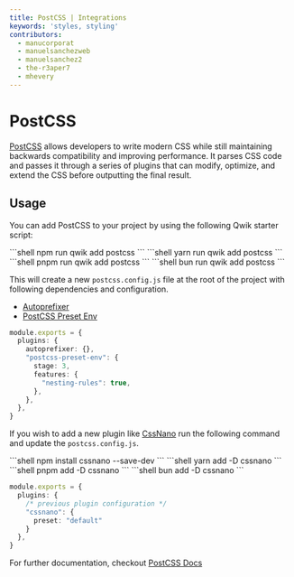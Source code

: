 ```yaml
---
title: PostCSS | Integrations
keywords: 'styles, styling'
contributors:
  - manucorporat
  - manuelsanchezweb
  - manuelsanchez2
  - the-r3aper7
  - mhevery
---
```



# PostCSS

[PostCSS](https://postcss.org/) allows developers to write modern CSS while still maintaining backwards compatibility and improving performance. It parses CSS code and passes it through a series of plugins that can modify, optimize, and extend the CSS before outputting the final result.

## Usage

You can add PostCSS to your project by using the following Qwik starter script:

<PackageManagerTabs>
  <span q:slot="npm">
```shell
npm run qwik add postcss
```
  </span>
  <span q:slot="yarn">
```shell
yarn run qwik add postcss
```
  </span>
  <span q:slot="pnpm">
```shell
pnpm run qwik add postcss
```
  </span>
  <span q:slot="bun">
```shell
bun run qwik add postcss
```
  </span>
</PackageManagerTabs>

This will create a new `postcss.config.js` file at the root of the project with following dependencies and configuration.

- [Autoprefixer](https://github.com/postcss/autoprefixer)
- [PostCSS Preset Env](https://preset-env.cssdb.org/)

```ts title="postcss.config.js"
module.exports = {
  plugins: {
    autoprefixer: {},
    "postcss-preset-env": {
      stage: 3,
      features: {
        "nesting-rules": true,
      },
    },
  },
}
```

If you wish to add a new plugin like [CssNano](https://cssnano.co/) run the following command and update the `postcss.config.js`.

<PackageManagerTabs>
  <span q:slot="npm">
```shell
npm install cssnano --save-dev
```
  </span>
  <span q:slot="yarn">
```shell
yarn add -D cssnano
```
  </span>
  <span q:slot="pnpm">
```shell
pnpm add -D cssnano
```
  </span>
  <span q:slot="bun">
```shell
bun add -D cssnano
```
  </span>
</PackageManagerTabs>

```ts title="postcss.config.js"
module.exports = {
  plugins: {
    /* previous plugin configuration */
    "cssnano": {
      preset: "default"
    }
  },
}
```

For further documentation, checkout [PostCSS Docs](https://postcss.org/docs/)
